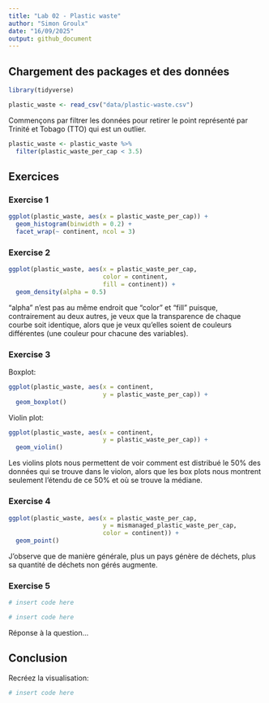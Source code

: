 ```yaml
---
title: "Lab 02 - Plastic waste"
author: "Simon Groulx"
date: "16/09/2025"
output: github_document
---
```


## Chargement des packages et des données

```r
library(tidyverse) 
```

```r
plastic_waste <- read_csv("data/plastic-waste.csv")
```

Commençons par filtrer les données pour retirer le point représenté par Trinité et Tobago (TTO) qui est un outlier.

```r
plastic_waste <- plastic_waste %>%
  filter(plastic_waste_per_cap < 3.5)
```


## Exercices

### Exercise 1

```r
ggplot(plastic_waste, aes(x = plastic_waste_per_cap)) +
  geom_histogram(binwidth = 0.2) +
  facet_wrap(~ continent, ncol = 3)
```
 
### Exercise 2

```r
ggplot(plastic_waste, aes(x = plastic_waste_per_cap,
                          color = continent,
                          fill = continent)) +
  geom_density(alpha = 0.5)
```

"alpha" n'est pas au même endroit que "color" et "fill" puisque, contrairement au deux autres, je veux que la transparence de chaque courbe soit identique, alors que je veux qu'elles soient de couleurs différentes (une couleur pour chacune des variables).

### Exercise 3

Boxplot:

```r
ggplot(plastic_waste, aes(x = continent,
                          y = plastic_waste_per_cap)) +
  geom_boxplot()
```

Violin plot:

```r
ggplot(plastic_waste, aes(x = continent,
                          y = plastic_waste_per_cap)) +
  geom_violin()
```

Les violins plots nous permettent de voir comment est distribué le 50% des données qui se trouve dans le violon, alors que les box plots nous montrent seulement l'étendu de ce 50% et où se trouve la médiane.

### Exercise 4


```r
ggplot(plastic_waste, aes(x = plastic_waste_per_cap,
                          y = mismanaged_plastic_waste_per_cap, 
                          color = continent)) +
  geom_point()
```

J'observe que de manière générale, plus un pays génère de déchets, plus sa quantité de déchets non gérés augmente. 

### Exercise 5


```r
# insert code here
```

```r
# insert code here
```

Réponse à la question...

## Conclusion

Recréez la visualisation:

```r
# insert code here
```
